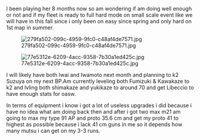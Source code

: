 I been playing her 8 months now so am wondering if am doing well enough or not and if my fleet is ready to full hard mode on small scale event like we will have in this fall since i only been on easy since spring and only hard on 1st map in summer.

[[File:279fa502-099c-4959-9fc0-c48af4de7571.jpg|thumb]]

[[File:77e5312e-6209-4acc-9358-7b30a1ed425c.jpg|thumb|left]]











I will likely have both Iwai and Iwamoto next month and planning to k2 Suzuya on my next BP.Am currently leveling both Fumizuki & Kawakaze to k2 and lvling both shimakaze and yukikaze to around 70 and get Libeccio to have enough stats for oasw.

In terms of equipment i know i got a lot of useless upgrades i did because i have no idea what am doing back then and after i got two max m21 am going to max my type 91 AP and proto 35.6 cm and get my proto 41 to highest as possible because i lack 41 cm guns in me so it depends how many mutsu i can get on my 3-3 runs.<ac_metadata title="How&#039;s my fleet?"> </ac_metadata>